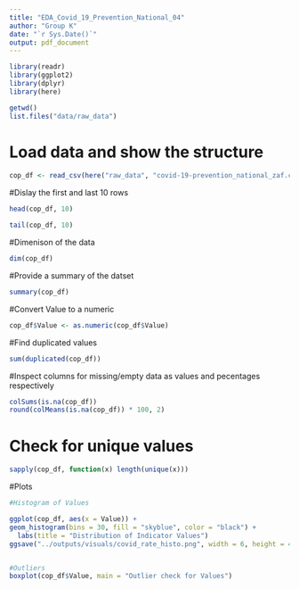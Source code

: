 ```yaml
---
title: "EDA_Covid_19_Prevention_National_04"
author: "Group K"
date: "`r Sys.Date()`"
output: pdf_document
---
```

```r
library(readr)
library(ggplot2)
library(dplyr)
library(here)

getwd()
list.files("data/raw_data")
```

# Load data and show the structure 
```r
cop_df <- read_csv(here("raw_data", "covid-19-prevention_national_zaf.csv"))
```
#Dislay the first and last 10 rows
```r
head(cop_df, 10)

tail(cop_df, 10)
```

#Dimenison of the data
```r
dim(cop_df)
```
#Provide a summary of the datset
```r
summary(cop_df)
```
#Convert Value to a numeric
```r
cop_df$Value <- as.numeric(cop_df$Value)
```
#Find duplicated values 
```r
sum(duplicated(cop_df))
```
#Inspect columns for missing/empty data as values and pecentages respectively
```r
colSums(is.na(cop_df))
round(colMeans(is.na(cop_df)) * 100, 2)
```

# Check for unique values
```r
sapply(cop_df, function(x) length(unique(x)))

```
#Plots
```r
#Histogram of Values

ggplot(cop_df, aes(x = Value)) +
geom_histogram(bins = 30, fill = "skyblue", color = "black") +
  labs(title = "Distribution of Indicator Values")
ggsave("../outputs/visuals/covid_rate_histo.png", width = 6, height = 4)


#Outliers
boxplot(cop_df$Value, main = "Outlier check for Values")
```